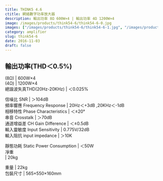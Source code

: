 ```yaml
---
title: THINK5 4.6
ctitle: 網絡數字功率放大器
description: 輸出功率 8Ω 600W×4 | 輸出功率 4Ω 1200W×4
image: /images/products/think54-6/think54-6-0.jpg
images: ["/images/products/think54-6/think54-6-1.jpg", "/images/products/think54-6/think54-6-2.jpg"]
category: amplifier
slug: think54-6
date: 2016-11-03
draft: false
---
```


  
  
  
輸出功率(THD＜0.5%)  
---  
 (8Ω)  |  600W×4   
 (4Ω)  |  1200W×4   
總諧波失真THD(20Hz-20KHz)  |  ＜0.025%  
  
信噪比  SNR  |  ＞104dB   
頻率響應  Frequency Response  |  20Hz＜+3dB ,20KHz＜-1dB   
相移特性  Phase Characteristics  |  ＜±20°   
串音 Crosstalk  |  ＞70dB   
通道增益差 CH Gain Difference  |  ＜±0.5dB   
輸入靈敏度  Input Sensitivity  |  0.775V/32dB   
輸入阻抗    input impedance  |  ＞10K  
  
靜態功耗  Static Power Consumption  |  ＜50W   
凈重  
|  20kg  
  
重量  |  22kg   
包裝尺寸  |  565×550×160mm  


